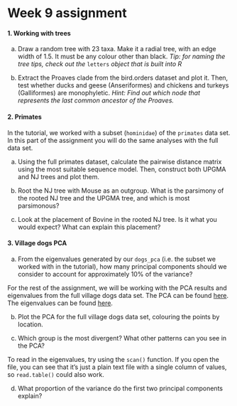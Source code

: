# Week 9 assignment {- #w09}

#### 1. Working with trees {-}

a) Draw a random tree with 23 taxa. Make it a radial tree, with an edge width of 1.5. It must be any colour other than black. _Tip: for naming the tree tips, check out the_ `letters` _object that is built into R_

b) Extract the Proaves clade from the bird.orders dataset and plot it. Then, test whether ducks and geese (Anseriformes) and chickens and turkeys (Galliformes) are monophyletic. _Hint: Find out which node that represents the last common ancestor of the Proaves._

#### 2. Primates {-}

In the tutorial, we worked with a subset (`hominidae`) of the `primates` data set. In this part of the assignment you will do the same analyses with the full data set.

a) Using the full primates dataset, calculate the pairwise distance matrix using the most suitable sequence model. Then, construct both UPGMA and NJ trees and plot them.

b) Root the NJ tree with Mouse as an outgroup. What is the parsimony of the rooted NJ tree and the UPGMA tree, and which is most parsimonous?

c) Look at the placement of Bovine in the rooted NJ tree. Is it what you would expect? What can explain this placement?

#### 3. Village dogs PCA {-}

a) From the eigenvalues generated by our `dogs_pca` (i.e. the subset we worked with in the tutorial), how many principal components should we consider to account for approximately 10% of the variance?

For the rest of the assignment, we will be working with the PCA results and eigenvalues from the full village dogs data set. The PCA can be found [here](https://bios1140.github.io/data/full_village_dogs_pca.tsv). The eigenvalues can be found [here](https://bios1140.github.io/data/full_village.eigenval).

b) Plot the PCA for the full village dogs data set, colouring the points by location.

c) Which group is the most divergent? What other patterns can you see in the PCA?

To read in the eigenvalues, try using the `scan()` function. If you open the file, you can see that it's just a plain text file with a single column of values, so `read.table()` could also work.

d) What proportion of the variance do the first two principal components explain?
